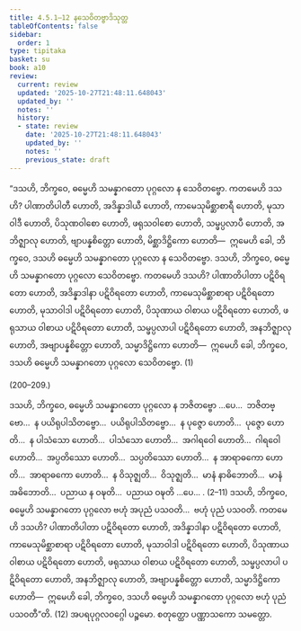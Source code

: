 ```yaml
---
title: 4.5.1–12 နသေဝိတဗ္ဗာဒိသုတ္တ
tableOfContents: false
sidebar:
  order: 1
type: tipitaka
basket: su
book: a10
review:
  current: review
  updated: '2025-10-27T21:48:11.648043'
  updated_by: ''
  notes: ''
  history:
  - state: review
    date: '2025-10-27T21:48:11.648043'
    updated_by: ''
    notes: ''
    previous_state: draft
---
```



<ReviewStatus review={frontmatter.review} showDetails={true} />

<HypothesisAnnotation frontmatter={frontmatter} />

<DynamicBreadcrumb />

<Division number="199" book="a10" e="ch" v="17" p="488">

<Paragraph number="1386" book="a10">
“ဒသဟိ, ဘိက္ခဝေ, ဓမ္မေဟိ သမန္နာဂတော ပုဂ္ဂလော န သေဝိတဗ္ဗော. ကတမေဟိ ဒသဟိ? ပါဏာတိပါတီ ဟောတိ, အဒိန္နာဒါယီ ဟောတိ, ကာမေသုမိစ္ဆာစာရီ ဟောတိ, မုသာဝါဒီ ဟောတိ, ပိသုဏဝါစော ဟောတိ, ဖရုသဝါစော ဟောတိ, သမ္ဖပ္ပလာပီ ဟောတိ, အဘိဇ္ဈာလု ဟောတိ, ဗျာပန္နစိတ္တော ဟောတိ, မိစ္ဆာဒိဋ္ဌိကော ဟောတိ—  ဣမေဟိ ခေါ, ဘိက္ခဝေ, ဒသဟိ ဓမ္မေဟိ သမန္နာဂတော ပုဂ္ဂလော န သေဝိတဗ္ဗော.
</Paragraph>

<Paragraph number="1387" book="a10">
ဒသဟိ, ဘိက္ခဝေ, ဓမ္မေဟိ သမန္နာဂတော ပုဂ္ဂလော သေဝိတဗ္ဗော. ကတမေဟိ ဒသဟိ? ပါဏာတိပါတာ ပဋိဝိရတော ဟောတိ, အဒိန္နာဒါနာ ပဋိဝိရတော ဟောတိ, ကာမေသုမိစ္ဆာစာရာ ပဋိဝိရတော ဟောတိ, မုသာဝါဒါ ပဋိဝိရတော ဟောတိ, ပိသုဏာယ ဝါစာယ ပဋိဝိရတော ဟောတိ, ဖရုသာယ ဝါစာယ ပဋိဝိရတော ဟောတိ, သမ္ဖပ္ပလာပါ ပဋိဝိရတော ဟောတိ, အနဘိဇ္ဈာလု ဟောတိ, အဗျာပန္နစိတ္တော ဟောတိ, သမ္မာဒိဋ္ဌိကော ဟောတိ—  ဣမေဟိ ခေါ, ဘိက္ခဝေ, ဒသဟိ ဓမ္မေဟိ သမန္နာဂတော ပုဂ္ဂလော သေဝိတဗ္ဗော. (1)

(200–209.)
</Paragraph>

<Paragraph number="1388" book="a10">
ဒသဟိ, ဘိက္ခဝေ, ဓမ္မေဟိ သမန္နာဂတော ပုဂ္ဂလော န ဘဇိတဗ္ဗော …ပေ…  ဘဇိတဗ္ဗော…  န ပယိရုပါသိတဗ္ဗော…  ပယိရုပါသိတဗ္ဗော…  န ပုဇ္ဇော ဟောတိ…  ပုဇ္ဇော ဟောတိ…  န ပါသံသော ဟောတိ…  ပါသံသော ဟောတိ…  အဂါရဝေါ ဟောတိ…  ဂါရဝေါ ဟောတိ…  အပ္ပတိဿော ဟောတိ…  သပ္ပတိဿော ဟောတိ…  န အာရာဓကော ဟောတိ…  အာရာဓကော ဟောတိ…  န ဝိသုဇ္ဈတိ…  ဝိသုဇ္ဈတိ…  မာနံ နာဓိဘောတိ…  မာနံ အဓိဘောတိ…  ပညာယ န ဝဍ္ဎတိ…  ပညာယ ဝဍ္ဎတိ …ပေ… . (2–11)
</Paragraph>

</Division>
<Division number="210" book="a10" e="ch" v="17" p="489">

<Paragraph number="1389" book="a10">
ဒသဟိ, ဘိက္ခဝေ, ဓမ္မေဟိ သမန္နာဂတော ပုဂ္ဂလော ဗဟုံ အပုညံ ပသဝတိ…  ဗဟုံ ပုညံ ပသဝတိ. ကတမေဟိ ဒသဟိ? ပါဏာတိပါတာ ပဋိဝိရတော ဟောတိ, အဒိန္နာဒါနာ ပဋိဝိရတော ဟောတိ, ကာမေသုမိစ္ဆာစာရာ ပဋိဝိရတော ဟောတိ, မုသာဝါဒါ ပဋိဝိရတော ဟောတိ, ပိသုဏာယ ဝါစာယ ပဋိဝိရတော ဟောတိ, ဖရုသာယ ဝါစာယ ပဋိဝိရတော ဟောတိ, သမ္ဖပ္ပလာပါ ပဋိဝိရတော ဟောတိ, အနဘိဇ္ဈာလု ဟောတိ, အဗျာပန္နစိတ္တော ဟောတိ, သမ္မာဒိဋ္ဌိကော ဟောတိ—  ဣမေဟိ ခေါ, ဘိက္ခဝေ, ဒသဟိ ဓမ္မေဟိ သမန္နာဂတော ပုဂ္ဂလော ဗဟုံ ပုညံ ပသဝတီ”တိ. (12)

</Paragraph>
</Division>

<Paragraph number="1390" type="center" book="a10">
အပရပုဂ္ဂလဝဂ္ဂေါ ပဉ္စမော.



</Paragraph>

<Paragraph number="1391" type="center" book="a10">
စတုတ္ထော ပဏ္ဏာသကော သမတ္တော.
</Paragraph>
